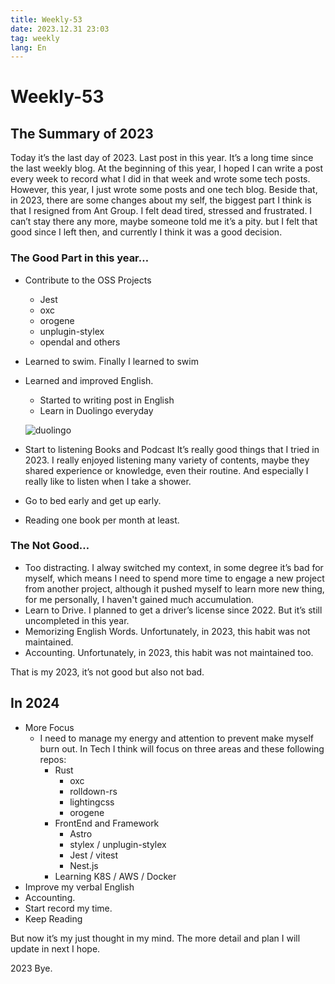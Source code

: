 ```yaml
---
title: Weekly-53
date: 2023.12.31 23:03
tag: weekly
lang: En
---
```


# Weekly-53

## The Summary of 2023

Today it’s the last day of 2023.  Last post in this year. It’s a long time since the last weekly blog. At the beginning of this year, I hoped I can write a post every week to record what I did in that week and wrote some tech posts. However, this year, I just wrote some posts and one tech blog. Beside that, in 2023, there are some changes about my self, the biggest part I think is that I resigned from Ant Group. I felt dead tired, stressed and frustrated. I can’t stay there any more, maybe someone told me it’s a pity. but I felt that good since I left then, and currently I think it was a good decision.

### The Good Part in this year…

- Contribute to the OSS Projects
  - Jest
  - oxc
  - orogene
  - unplugin-stylex
  - opendal
  and others

- Learned to swim.
  Finally I learned to swim

- Learned and improved English.
  - Started to writing post in English
  - Learn in Duolingo everyday

  ![duolingo](/images/duolingo.png)

- Start to listening Books and Podcast
  It’s really good things that I tried in 2023. I really enjoyed listening many variety of contents, maybe they shared experience or knowledge, even their routine. And especially I really like to listen when I take a shower.

- Go to bed early and get up early.
- Reading one book per month at least.

### The Not Good…

- Too distracting. I alway switched my context, in some degree it’s bad for myself, which means I need to spend more time to engage a new project from another project, although it pushed myself to learn more new thing, for me personally, I haven't gained much accumulation.
- Learn to Drive. I planned to get a driver’s license since 2022. But it’s still uncompleted in this year.
- Memorizing English Words. Unfortunately, in 2023, this habit was not maintained.
- Accounting. Unfortunately, in 2023, this habit was not maintained too.

That is my 2023, it’s not good but also not bad.

## In 2024

- More Focus
  - I need to manage my energy and attention to prevent make myself burn out. In Tech I think will focus on three areas and these following repos:
    - Rust
      - oxc
      - rolldown-rs
      - lightingcss
      - orogene
    - FrontEnd and Framework
      - Astro
      - stylex / unplugin-stylex
      - Jest / vitest
      - Nest.js
    - Learning K8S / AWS / Docker
- Improve my verbal English
- Accounting.
- Start record my time.
- Keep Reading

But now it’s my just thought in my mind. The more detail and plan I will update in next I hope. 

2023 Bye.
